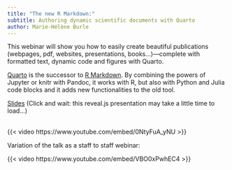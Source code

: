 ```yaml
---
title: "The new R Markdown:"
subtitle: Authoring dynamic scientific documents with Quarto
author: Marie-Hélène Burle
---
```


:::{.def}

This webinar will show you how to easily create beautiful publications (webpages, pdf, websites, presentations, books…)—complete with formatted text, dynamic code and figures with Quarto.

[Quarto](https://quarto.org/) is the successor to [R Markdown](https://rmarkdown.rstudio.com/). By combining the powers of Jupyter or knitr with Pandoc, it works with R, but also with Python and Julia code blocks and it adds new functionalities to the old tool.

:::

[Slides](quarto_webinar_slides.qmd){.btn .btn-outline-primary} [(Click and wait: this reveal.js presentation may take a little time to load...)]{.inlinenote}
<br><br>

{{< video https://www.youtube.com/embed/0NtyFuA_yNU >}}
<br>

:::{.example}

Variation of the talk as a staff to staff webinar:

:::

{{< video https://www.youtube.com/embed/VBO0xPwhEC4 >}}
